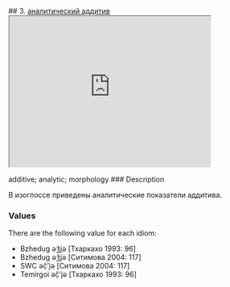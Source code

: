 ## 3. <a href =  'https://agricolamz.github.io/The_Circassian_Isoglosses_Database/3.html'>аналитический аддитив</a><div class='box'><iframe src='https://agricolamz.github.io/The_Circassian_Isoglosses_Database/3.html' width = '400px' height = '300px'></iframe></div>additive; analytic; morphology
### Description

В изоглоссе приведены аналитические показатели аддитива.

### Values
There are the following value for each idiom:

* Bzhedug  əǯjə [Тхаркахо 1993: 96] 
* Bzhedug  əǯjə [Ситимова 2004: 117] 
* SWC  əč̣’jə [Ситимова 2004: 117] 
* Temirgoi  əč̣’jə [Тхаркахо 1993: 96] 


